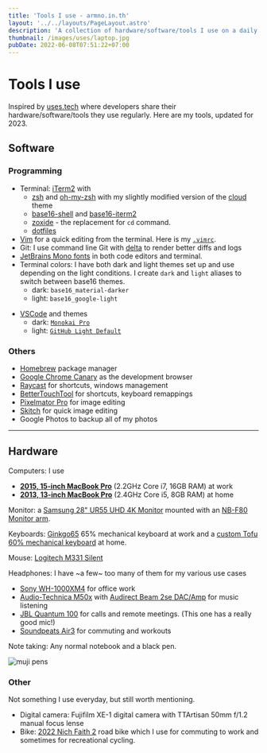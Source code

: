 ```yaml
---
title: 'Tools I use - armno.in.th'
layout: '../../layouts/PageLayout.astro'
description: 'A collection of hardware/software/tools I use on a daily basis.'
thumbnail: /images/uses/laptop.jpg
pubDate: 2022-06-08T07:51:22+07:00
---
```


# Tools I use

Inspired by [uses.tech](https://uses.tech) where developers share their
hardware/software/tools they use regularly. Here are my tools, updated for 2023.

## Software

### Programming

- Terminal: [iTerm2](https://www.iterm2.com/version3.html) with
  - [zsh](https://www.zsh.org/) and [oh-my-zsh](https://ohmyz.sh/) with my slightly modified version of the [cloud](https://github.com/armno/dotfiles/blob/master/cloud-armno.zsh-theme) theme
  - [base16-shell](https://github.com/chriskempson/base16-shell) and [base16-iterm2](https://github.com/martinlindhe/base16-iterm2)
  - [zoxide](https://github.com/ajeetdsouza/zoxide) - the replacement for `cd` command.
  - [dotfiles ](https://github.com/armno/dotfiles)
- [Vim](https://www.vim.org/) for a quick editing from the terminal. Here is my [`.vimrc`](https://github.com/armno/dotfiles/blob/master/.vimrc).
- Git: I use command line Git with [delta](https://github.com/dandavison/delta) to render better diffs and logs
- [JetBrains Mono fonts](https://www.jetbrains.com/lp/mono/) in both code editors and terminal.
- Terminal colors: I have both dark and light themes set up and use depending on the light conditions. I create `dark` and `light` aliases to switch between base16 themes.
  - dark: `base16_material-darker`
  - light: `base16_google-light`

<div class="full-bleed">
  <div class="grid grid-cols-[repeat(auto-fit,minmax(300px,1fr))] gap-8">
    <Picture
      src="/images/uses/dark.png"
      alt="dark terminal screenshot"
      widths={[300,600,1200]}
      aspectRatio={1958/512}
      width={600}
    />
    <Picture
      src="/images/uses/light.png"
      alt="light terminal screenshot"
      widths={[300,600,1200]}
      aspectRatio={1958/512}
      width={600}
    />
  </div>
</div>

- [VSCode](https://code.visualstudio.com/) and themes
  - dark: [`Monokai Pro`](https://monokai.pro/)
  - light: [`GitHub Light Default`](https://marketplace.visualstudio.com/items?itemName=GitHub.github-vscode-theme)

### Others

- [Homebrew](https://brew.sh/) package manager
- [Google Chrome Canary](https://www.google.com/chrome/canary) as the development browser
- [Raycast](https://www.raycast.com/) for shortcuts, windows management
- [BetterTouchTool](https://folivora.ai/) for shortcuts, keyboard remappings
- [Pixelmator Pro](https://www.pixelmator.com/pro/) for image editing
- [Skitch](https://evernote.com/products/skitch) for quick image editing
- Google Photos to backup all of my photos

---

## Hardware

Computers: I use
- [**2015, 15-inch MacBook Pro**](https://support.apple.com/kb/SP719?locale=en_US) (2.2GHz Core i7, 16GB RAM) at work
- [**2013, 13-inch MacBook Pro**](https://support.apple.com/kb/sp691?locale=th_TH) (2.4GHz Core i5, 8GB RAM) at home

<Picture
  src="/images/uses/laptop.jpg"
  alt="2015, 15-inch MacBook Pro"
  widths={[300,600,1200]}
  aspectRatio={16/9}
  width={1600}
/>

Monitor: a [Samsung 28" UR55 UHD 4K Monitor](https://www.samsung.com/th/business/monitors/ur55/lu28r550uqexxt/) mounted with an [NB-F80 Monitor arm](https://www.google.com/search?q=nb-f80+monitor+arm).

<Picture
  src="/images/uses/desk-monitor.jpg"
  alt="Samsung UR55 4k monitor"
  widths={[300,600,1200]}
  aspectRatio={16/9}
  width={1600}
/>

Keyboards: [Ginkgo65](https://ginkgo65.com/) 65% mechanical keyboard at work and a [custom Tofu 60% mechanical keyboard](https://armno.in.th/2019/05/01/custom-mechanical-keyboard-build-2/) at home.

<div class="full-bleed">
  <div class="grid grid-cols-[repeat(auto-fit,minmax(300px,1fr))] gap-8">
    <Picture
      src="/images/uses/ginkgo65-keyboard.jpg"
      alt="my Ginkgo65 mechanical keyboard at work"
      caption="Build details: Ginkgo65 Black x Copper / Polycarbonate plate / Durock V2 stabs / C3 Tangerine 67g + Krytox 205g0 / MT3 Extended 2048 Katakana"
      widths={[300,600,1200]}
      aspectRatio={1200/675}
      width={1200}
    />
    <Picture
      src="/images/uses/tofu-susuwatari.jpg"
      alt="my custom 60% mechanical keyboard"
      caption="Build details: Tofu alu case / DZ60 PCB / Aluminum plate / Everglide stabs / Gateron milky brown / MT3 Susuwatari"
      widths={[300,600,1200]}
      aspectRatio={1200/675}
      width={1200}
    />
  </div>
</div>

Mouse: [Logitech M331 Silent](https://duckduckgo.com/?q=logitech+m331+silent&t=ffab&ia=web)

Headphones: I have ~a few~ too many of them for my various use cases

- [Sony WH-1000XM4](https://www.sony.co.th/en/electronics/headband-headphones/wh-1000xm4) for office work
- [Audio-Technica M50x](https://armno.in.th/2015/08/04/audio-technica-ath-m50x/) with [Audirect Beam 2se DAC/Amp](https://www.google.com/search?q=Audirect+Beam+2se+DAC) for music listening
- [JBL Quantum 100](https://th.jbl.com/gaming/QUANTUM100.html) for calls and remote meetings. (This one has a really good mic!)
- [Soundpeats Air3](https://us.soundpeats.com/products/air3) for commuting and workouts

<div class="full-bleed">
  <div class="grid grid-cols-[repeat(auto-fit,minmax(300px,1fr))] gap-8">
    <Picture
      src="/images/uses/sony-xm4.jpg"
      alt="Sony WH-1000XM4 headphones"
      widths={[300,600,1200]}
      aspectRatio={2000/1125}
      width={1200}
    />
    <Picture
      src="/images/uses/headphones.jpg"
      alt="Audio Technica M50x"
      widths={[300,600,1200]}
      aspectRatio={1400/785}
      width={1200}
    />
    <Picture
      src="/images/uses/jbl-quantum-100.jpg"
      alt="JBL Quantum 100 headphones"
      widths={[300,600,1200]}
      aspectRatio={2000/1125}
      width={1200}
    />
  </div>
</div>

Note taking: Any normal notebook and a black pen.

![muji pens](/images/uses/pens.jpg)

### Other

Not something I use everyday, but still worth mentioning.

- Digital camera: Fujifilm XE-1 digital camera with TTArtisan 50mm f/1.2 manual focus lense
- Bike: [2022 Nich Faith 2](https://www.nichcycling.com/pages/faith2) road bike which I use for commuting to work and sometimes for recreational cycling.

<div class="full-bleed">
  <div class="grid grid-cols-[repeat(auto-fit,minmax(300px,1fr))] gap-8">
    <Picture
      src="/images/uses/fuji-xe1.jpg"
      alt="Fujifilm XE-1"
      widths={[300,600,1200]}
      aspectRatio={1500/997}
      width={1200}
    />
    <Picture
      src="/images/uses/nich-faith-2-custom-small.jpg"
      alt="Nich Faith 2 Custom"
      widths={[300,600,1200]}
      aspectRatio={1200/798}
      width={1200}
    />
  </div>
</div>
